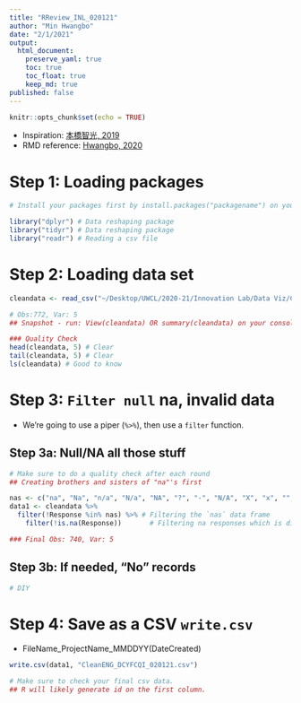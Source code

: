 ```yaml
---
title: "RReview_INL_020121"
author: "Min Hwangbo"
date: "2/1/2021"
output: 
  html_document:
    preserve_yaml: true
    toc: true
    toc_float: true
    keep_md: true
published: false
---
```


```r
knitr::opts_chunk$set(echo = TRUE)
```

* Inspiration: [本橋智光, 2019](http://www.yes24.com/24/AuthorFile/Author/278360)
* RMD reference: [Hwangbo, 2020](https://github.com/mhwangbo11/Workshop/blob/master/Workshop/Data%20Transformation/Source/DataReshape_INL_071320.rmd)

# Step 1: Loading packages
```r
# Install your packages first by install.packages("packagename") on your console!

library("dplyr") # Data reshaping package
library("tidyr") # Data reshaping package
library("readr") # Reading a csv file
```

# Step 2: Loading data set

```r
cleandata <- read_csv("~/Desktop/UWCL/2020-21/Innovation Lab/Data Viz/Case2_DCYF/Data/ENG_DCYFCQI_020121.csv")

# Obs:772, Var: 5 
## Snapshot - run: View(cleandata) OR summary(cleandata) on your console

### Quality Check
head(cleandata, 5) # Clear
tail(cleandata, 5) # Clear
ls(cleandata) # Good to know
```

# Step 3: `Filter null` na, invalid data
* We're going to use a piper (` %>% `), then use a `filter` function.

## Step 3a: Null/NA all those stuff
```r
# Make sure to do a quality check after each round
## Creating brothers and sisters of "na"'s first

nas <- c("na", "Na", "n/a", "N/a", "NA", "?", "-", "N/A", "X", "x", "", " ")
data1 <- cleandata %>% 
  filter(!Response %in% nas) %>% # Filtering the `nas` data frame
    filter(!is.na(Response))       # Filtering na responses which is different than above

### Final Obs: 740, Var: 5
```

## Step 3b: If needed, "No" records
```r
# DIY
```

# Step 4: Save as a CSV `write.csv`
* FileName_ProjectName_MMDDYY(DateCreated)
```r
write.csv(data1, "CleanENG_DCYFCQI_020121.csv")

# Make sure to check your final csv data. 
## R will likely generate id on the first column.
```

